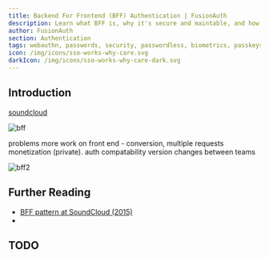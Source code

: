 ```yaml
---
title: Backend For Frontend (BFF) Authentication | FusionAuth
description: Learn what BFF is, why it's secure and maintable, and how FusionAuth supports it.
author: FusionAuth
section: Authentication
tags: webauthn, passwords, security, passwordless, biometrics, passkeys
icon: /img/icons/sso-works-why-care.svg
darkIcon: /img/icons/sso-works-why-care-dark.svg
---
```



## Introduction

[soundcloud](https://philcalcado.com/2015/09/18/the_back_end_for_front_end_pattern_bff.html)

![bff](../../../../public/img/articles/authentication/bff/bff1.png)

problems
 more work on front end - conversion, multiple requests
 monetization (private). auth
 compatability version changes between teams

![bff2](../../../../public/img/articles/authentication/bff/bff2.png)

## Further Reading

- [BFF pattern at SoundCloud (2015)](https://philcalcado.com/2015/09/18/the_back_end_for_front_end_pattern_bff.html)
-

## TODO